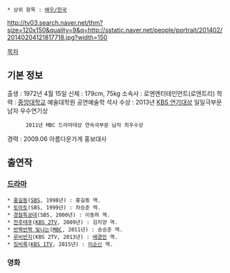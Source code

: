  * 상위 항목 : [[배우/한국]]

http://tv03.search.naver.net/thm?size=120x150&quality=9&q=http://sstatic.naver.net/people/portrait/201402/20140204121817718.jpg?width=150

[[목차]]
== 기본 정보 ==
출생 : 1972년 4월 15일
신체 : 179cm, 75kg
소속사 : 로엔엔터테인먼트(로엔트리)
학력 : [[중앙대학교]] 예술대학원 공연예술학 석사
수상 : 2013년 [[KBS 연기대상]] 일일극부문 남자 우수연기상
       2011년 MBC 드라마대상 연속극부문 남자 최우수상
경력 : 2009.06 아름다운가게 홍보대사

== 출연작 ==
=== [[드라마#s-2|드라마]] ===
 * [[홍길동#s-4|홍길동]]([[SBS]], 1998년) : 홍길동 역.
 * [[토마토]](SBS, 1999년) : 차승준 역.
 * [[경찰특공대(드라마)|경찰특공대]](SBS, 2000년) : 이동하 역.
 * [[천추태후(드라마)|천추태후]]([[KBS 2TV]], 2009년) : 김치양 역.
 * [[반짝반짝 빛나는(드라마)|반짝반짝 빛나는]]([[문화방송|MBC]], 2011년) : 송승준 역.
 * [[루비반지]](KBS 2TV, 2013년) : [[배경민]] 역.
 * [[징비록(드라마)|징비록]]([[KBS 1TV]], 2015년) : [[이순신(징비록)|이순신]] 역.

=== 영화 ===
